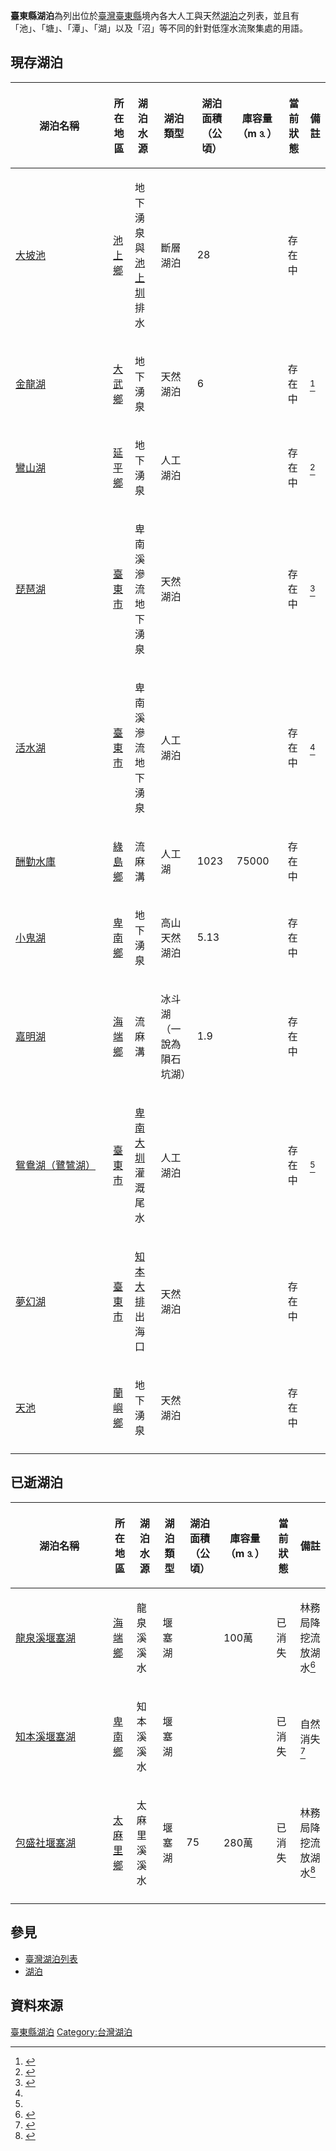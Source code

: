 '''臺東縣湖泊'''為列出位於[[臺灣|臺灣]][[臺東縣|臺東縣]]境內各大人工與天然[[湖泊|湖泊]]之列表，並且有「池」、「塘」、「潭」、「湖」以及「沼」等不同的針對低窪水流聚集處的用語。

== 現存湖泊 ==

{| class="wikitable sortable"
|- 
! width="140px"|湖泊名稱 || 所在地區 || 湖泊水源 ||湖泊類型 || 湖泊面積（公頃） || 庫容量（m⒊） || 當前狀態 || 備註
|- 
| [[大坡池|大坡池]] || [[池上鄉|池上鄉]] || 地下湧泉與[[池上圳|池上圳]]排水 ||  斷層湖泊 || 28 || || 存在中 ||
|-
| [[金龍湖|金龍湖]] || [[大武鄉_(臺灣)|大武鄉]] ||地下湧泉 || 天然湖泊 || 6 || || 存在中 ||<ref>{{cite web |url=http://tour.taitung.gov.tw/zh-tw/Travel/ScenicSpot/350/%E9%87%91%E9%BE%8D%E6%B9%96 |title=台東縣政府 台東觀光網 金龍湖 |accessdate=2015-02-17 |archive-url=https://web.archive.org/web/20150218181412/http://tour.taitung.gov.tw/zh-tw/Travel/ScenicSpot/350/%E9%87%91%E9%BE%8D%E6%B9%96 |archive-date=2015-02-18 |dead-url=yes }}</ref>
|-
| [[鸞山湖濕地|鸞山湖]] || [[延平鄉|延平鄉]] ||地下湧泉 || 人工湖泊 ||  || || 存在中 ||<ref>{{cite web |url=http://wetland-tw.tcd.gov.tw/WetLandWeb/wetland.php?id=207 |title=國家重要濕地保育計畫 鸞山湖濕地 |accessdate=2015-02-17 |archive-url=https://web.archive.org/web/20141219192935/http://wetland-tw.tcd.gov.tw/WetLandWeb/wetland.php?id=207 |archive-date=2014-12-19 |dead-url=yes }}</ref>
|-
| [[琵琶湖_(台灣)|琵琶湖]] || [[臺東市|臺東市]] ||卑南溪滲流地下湧泉 || 天然湖泊 ||  || || 存在中 ||<ref name="台東縣政府 台東觀光網 台東森林公園">{{cite web |url=http://tour.taitung.gov.tw/zh-tw/FullTextSearch?q=%E6%A3%AE%E6%9E%97%E5%85%AC%E5%9C%92 |title=台東縣政府 台東觀光網 台東森林公園 |accessdate=2015-02-17 |deadurl=yes |archiveurl=https://web.archive.org/web/20150218180753/http://tour.taitung.gov.tw/zh-tw/FullTextSearch?q=%E6%A3%AE%E6%9E%97%E5%85%AC%E5%9C%92 |archivedate=2015年2月18日 |df= }}</ref>
|-
| [[活水湖|活水湖]] || [[臺東市|臺東市]] ||卑南溪滲流地下湧泉 || 人工湖泊 ||  || || 存在中 ||<ref name="台東縣政府 台東觀光網 台東森林公園"/>
|-
| [[酬勤水庫|酬勤水庫]] || [[綠島鄉|綠島鄉]] ||流麻溝 || 人工湖 || 1023 ||75000 || 存在中 ||
|-
| [[小鬼湖|小鬼湖]] || [[卑南鄉|卑南鄉]] ||地下湧泉 || 高山天然湖泊 || 5.13 || || 存在中 ||
|-
| [[嘉明湖|嘉明湖]] || [[海端鄉|海端鄉]] ||流麻溝 || 冰斗湖（一說為隕石坑湖） || 1.9 |||| 存在中 ||
|-
| [[鷺鷥湖|鴛鴦湖（鷺鷥湖）]] || [[臺東市|臺東市]] ||[[卑南大圳|卑南大圳]]灌溉尾水 || 人工湖泊 ||  |||| 存在中 ||<ref name="台東縣政府 台東觀光網 台東森林公園"/>
|-
| [[知本濕地|夢幻湖]] || [[臺東市|臺東市]] ||[[知本大排|知本大排]]出海口 || 天然湖泊 ||  |||| 存在中 ||
|-
| [[天池(蘭嶼)|天池]] || [[蘭嶼鄉|蘭嶼鄉]] ||地下湧泉 || 天然湖泊 ||  |||| 存在中 ||
|-
|}

== 已逝湖泊 ==

{| class="wikitable sortable"
|- 
! width="140px"|湖泊名稱 || 所在地區 || 湖泊水源 ||湖泊類型 || 湖泊面積（公頃） || 庫容量（m⒊） || 當前狀態 || 備註
|- 
| [[龍泉溪堰塞湖|龍泉溪堰塞湖]] || [[海端鄉|海端鄉]] || 龍泉溪溪水 ||  堰塞湖 ||  || 100萬 || 已消失 ||林務局降挖流放湖水<ref>{{cite web |url=http://engpaper.swcb.gov.tw/ENewsletter/004/EN00404.aspx |title=林務局 治山防災電子報堰塞湖緊急處理與治理_下(後續處置篇) |accessdate=2015-02-17 |deadurl=yes |archiveurl=https://web.archive.org/web/20150217173253/http://engpaper.swcb.gov.tw/ENewsletter/004/EN00404.aspx |archivedate=2015-02-17 }}</ref>
|-
| [[知本溪堰塞湖|知本溪堰塞湖]] || [[卑南鄉|卑南鄉]] || 知本溪溪水 ||  堰塞湖 ||  ||  || 已消失 ||自然消失<ref>{{cite web |url=http://engpaper.swcb.gov.tw/ENewsletter/003/EN00304.aspx |title=林務局 治山防災電子報堰塞湖緊急處理與治理_上(緊急處理篇) |accessdate=2015-02-17 |deadurl=yes |archiveurl=https://web.archive.org/web/20150218182620/http://engpaper.swcb.gov.tw/ENewsletter/003/EN00304.aspx |archivedate=2015-02-18 }}</ref>
|-
| [[包盛社堰塞湖|包盛社堰塞湖]] || [[太麻里鄉|太麻里鄉]] || 太麻里溪溪水 ||  堰塞湖 || 75 || 280萬 || 已消失 ||林務局降挖流放湖水<ref>{{cite web |url=http://www.coa.gov.tw/view.php?catid=23874 |title=農委會 大自然的淚珠—包盛社堰塞湖的一生 |accessdate=2015-02-17 |archive-url=https://web.archive.org/web/20150218181111/http://www.coa.gov.tw/view.php?catid=23874 |archive-date=2015-02-18 |dead-url=yes }}</ref>
|-
|}

== 參見 ==

* [[臺灣湖泊列表|臺灣湖泊列表]]
* [[湖泊|湖泊]]

== 資料來源 ==
<div class="references-small">
<references />
</div>

[[Category:臺東縣湖泊|]]
[[Category:台灣湖泊|Category:台灣湖泊]]